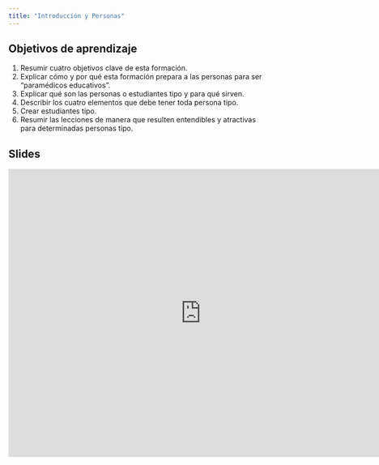 ```yaml
---
title: "Introducción y Personas"
---
```


## Objetivos de aprendizaje

1. Resumir cuatro objetivos clave de esta formación.
2. Explicar cómo y por qué esta formación prepara a las personas para ser "paramédicos educativos".
3. Explicar qué son las personas o estudiantes tipo y para qué sirven.
4. Describir los cuatro elementos que debe tener toda persona tipo.
5. Crear estudiantes tipo. 
6. Resumir las lecciones de manera que resulten entendibles y atractivas para determinadas personas tipo.

## Slides

<iframe src="https://docs.google.com/presentation/d/1zWlusEKBnKXKvYHOQdDlQkAzGuFT_Ou6DyqXLkqU_cA/embed?start=false&loop=false&delayms=3000" frameborder="0" width="760" height="569" allowfullscreen="true" mozallowfullscreen="true" webkitallowfullscreen="true"></iframe>

